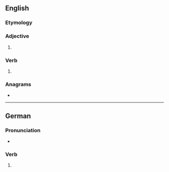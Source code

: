 ==English==

===Etymology===
{{suffix|en|spare|est}}

===Adjective===
{{head|en|superlative adjective}}

# {{en-superlative of|spare}}

===Verb===
{{head|en|verb form}}

# {{en-archaic second-person singular of|spare}}

===Anagrams===
* {{anagrams|en|a=aeprsst|Pasters|pasters|patress|repasts}}

----

==German==

===Pronunciation===
* {{audio|de|De-sparest.ogg|Audio}}

===Verb===
{{head|de|verb form}}

# {{verb form of|de|sparen||2|s|sub|I}}